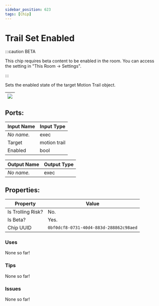 ```yaml
---
sidebar_position: 623
tags: [Chip]
---
```


# Trail Set Enabled
:::caution BETA

This chip requires beta content to be enabled in the room. You can access the setting in "This Room -> Settings".

:::

Sets the enabled state of the target Motion Trail object.

| ![](https://images-ext-2.discordapp.net/external/MPmIaQzlEPmgGWlgi-WxBBXt0Bjv_zWPkg1y1f_sy3s/https/www.recroomcircuits.com/image/circuit/absolute-value?width=206&height=108) |
|-----|

## Ports:

| Input Name | Input Type |
|-----------|-----------|
| *No name.* | exec |
| Target | motion trail |
| Enabled | bool |

| Output Name | Output Type |
|-----------|-----------|
| *No name.* | exec |

## Properties:

| Property  | Value |
|-------------------|-----------|
| Is Trolling Risk? | No. |
| Is Beta? | Yes. |
| Chip UUID | `0bf0dcf8-0731-40d4-883d-288862c98aed` |

### Uses

None so far!

### Tips

None so far!

### Issues

None so far!